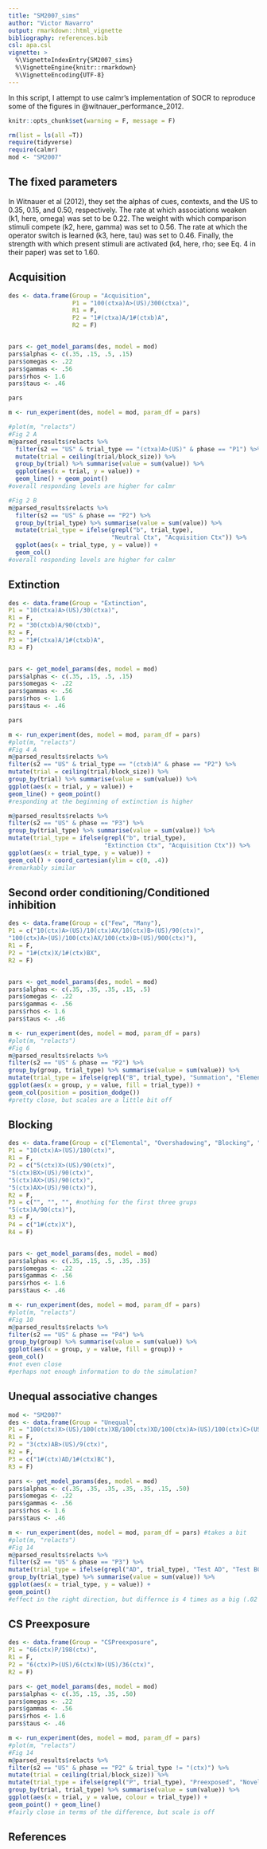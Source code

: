 ```yaml
---
title: "SM2007_sims"
author: "Victor Navarro"
output: rmarkdown::html_vignette
bibliography: references.bib
csl: apa.csl
vignette: >
  %\VignetteIndexEntry{SM2007_sims}
  %\VignetteEngine{knitr::rmarkdown}
  %\VignetteEncoding{UTF-8}
---
```


In this script, I attempt to use calmr's implementation of SOCR to reproduce some of the figures in @witnauer_performance_2012.

```r
knitr::opts_chunk$set(warning = F, message = F)
```


```r
rm(list = ls(all =T))
require(tidyverse)
require(calmr)
mod <- "SM2007"

```

## The fixed parameters

In Witnauer et al (2012), they set the alphas of cues, contexts, and the US to 0.35, 0.15, and 0.50, respectively. The rate at which associations weaken (k1, here, omega) was set to be 0.22. The weight with which comparison stimuli compete (k2, here, gamma) was set to 0.56. The rate at which the operator switch is learned (k3, here, tau) was set to 0.46. Finally, the strength with which present stimuli are activated (k4, here, rho; see Eq. 4 in their paper) was set to 1.60.

## Acquisition ##
```r
des <- data.frame(Group = "Acquisition",
                  P1 = "100(ctxa)A>(US)/300(ctxa)",
                  R1 = F,
                  P2 = "1#(ctxa)A/1#(ctxb)A",
                  R2 = F)


pars <- get_model_params(des, model = mod)
pars$alphas <- c(.35, .15, .5, .15)
pars$omegas <- .22
pars$gammas <- .56
pars$rhos <- 1.6
pars$taus <- .46

pars

m <- run_experiment(des, model = mod, param_df = pars)

#plot(m, "relacts")
#Fig 2 A
m@parsed_results$relacts %>%
  filter(s2 == "US" & trial_type == "(ctxa)A>(US)" & phase == "P1") %>%
  mutate(trial = ceiling(trial/block_size)) %>%
  group_by(trial) %>% summarise(value = sum(value)) %>%
  ggplot(aes(x = trial, y = value)) +
  geom_line() + geom_point()
#overall responding levels are higher for calmr

#Fig 2 B
m@parsed_results$relacts %>%
  filter(s2 == "US" & phase == "P2") %>%
  group_by(trial_type) %>% summarise(value = sum(value)) %>%
  mutate(trial_type = ifelse(grepl("b", trial_type), 
                             "Neutral Ctx", "Acquisition Ctx")) %>%
  ggplot(aes(x = trial_type, y = value)) +
  geom_col()
#overall responding levels are higher for calmr

```

## Extinction ##
```r

des <- data.frame(Group = "Extinction",
P1 = "10(ctxa)A>(US)/30(ctxa)",
R1 = F,
P2 = "30(ctxb)A/90(ctxb)",
R2 = F,
P3 = "1#(ctxa)A/1#(ctxb)A",
R3 = F)


pars <- get_model_params(des, model = mod)
pars$alphas <- c(.35, .15, .5, .15)
pars$omegas <- .22
pars$gammas <- .56
pars$rhos <- 1.6
pars$taus <- .46

pars

m <- run_experiment(des, model = mod, param_df = pars)
#plot(m, "relacts")
#Fig 4 A
m@parsed_results$relacts %>%
filter(s2 == "US" & trial_type == "(ctxb)A" & phase == "P2") %>%
mutate(trial = ceiling(trial/block_size)) %>%
group_by(trial) %>% summarise(value = sum(value)) %>%
ggplot(aes(x = trial, y = value)) +
geom_line() + geom_point()
#responding at the beginning of extinction is higher

m@parsed_results$relacts %>%
filter(s2 == "US" & phase == "P3") %>%
group_by(trial_type) %>% summarise(value = sum(value)) %>%
mutate(trial_type = ifelse(grepl("b", trial_type), 
                           "Extinction Ctx", "Acquisition Ctx")) %>%
ggplot(aes(x = trial_type, y = value)) +
geom_col() + coord_cartesian(ylim = c(0, .4))
#remarkably similar

```


## Second order conditioning/Conditioned inhibition ##
```r

des <- data.frame(Group = c("Few", "Many"),
P1 = c("10(ctx)A>(US)/10(ctx)AX/10(ctx)B>(US)/90(ctx)",
"100(ctx)A>(US)/100(ctx)AX/100(ctx)B>(US)/900(ctx)"),
R1 = F,
P2 = "1#(ctx)X/1#(ctx)BX",
R2 = F)


pars <- get_model_params(des, model = mod)
pars$alphas <- c(.35, .35, .35, .15, .5)
pars$omegas <- .22
pars$gammas <- .56
pars$rhos <- 1.6
pars$taus <- .46

m <- run_experiment(des, model = mod, param_df = pars)
#plot(m, "relacts")
#Fig 6
m@parsed_results$relacts %>%
filter(s2 == "US" & phase == "P2") %>%
group_by(group, trial_type) %>% summarise(value = sum(value)) %>%
mutate(trial_type = ifelse(grepl("B", trial_type), "Summation", "Elemental")) %>%
ggplot(aes(x = group, y = value, fill = trial_type)) +
geom_col(position = position_dodge())
#pretty close, but scales are a little bit off

```



## Blocking ##
```r
des <- data.frame(Group = c("Elemental", "Overshadowing", "Blocking", "Recovery From Blocking"),
P1 = "10(ctx)A>(US)/180(ctx)",
R1 = F,
P2 = c("5(ctx)X>(US)/90(ctx)",
"5(ctx)BX>(US)/90(ctx)",
"5(ctx)AX>(US)/90(ctx)",
"5(ctx)AX>(US)/90(ctx)"),
R2 = F,
P3 = c("", "", "", #nothing for the first three grups
"5(ctx)A/90(ctx)"),
R3 = F,
P4 = c("1#(ctx)X"),
R4 = F)


pars <- get_model_params(des, model = mod)
pars$alphas <- c(.35, .15, .5, .35, .35)
pars$omegas <- .22
pars$gammas <- .56
pars$rhos <- 1.6
pars$taus <- .46

m <- run_experiment(des, model = mod, param_df = pars)
#plot(m, "relacts")
#Fig 10
m@parsed_results$relacts %>%
filter(s2 == "US" & phase == "P4") %>%
group_by(group) %>% summarise(value = sum(value)) %>%
ggplot(aes(x = group, y = value, fill = group)) +
geom_col()
#not even close
#perhaps not enough information to do the simulation?
```


## Unequal associative changes ##
```r
mod <- "SM2007"
des <- data.frame(Group = "Unequal",
P1 = "100(ctx)X>(US)/100(ctx)XB/100(ctx)XD/100(ctx)A>(US)/100(ctx)C>(US)/1500(ctx)",
R1 = F,
P2 = "3(ctx)AB>(US)/9(ctx)",
R2 = F,
P3 = c("1#(ctx)AD/1#(ctx)BC"),
R3 = F)

pars <- get_model_params(des, model = mod)
pars$alphas <- c(.35, .35, .35, .35, .35, .15, .50)
pars$omegas <- .22
pars$gammas <- .56
pars$rhos <- 1.6
pars$taus <- .46

m <- run_experiment(des, model = mod, param_df = pars) #takes a bit
#plot(m, "relacts")
#Fig 14
m@parsed_results$relacts %>%
filter(s2 == "US" & phase == "P3") %>%
mutate(trial_type = ifelse(grepl("AD", trial_type), "Test AD", "Test BC")) %>%
group_by(trial_type) %>% summarise(value = sum(value)) %>%
ggplot(aes(x = trial_type, y = value)) +
geom_point()
#effect in the right direction, but differnce is 4 times as a big (.02 in the paper, .08 here)

```

## CS Preexposure ##
```r
des <- data.frame(Group = "CSPreexposure",
P1 = "66(ctx)P/198(ctx)",
R1 = F,
P2 = "6(ctx)P>(US)/6(ctx)N>(US)/36(ctx)",
R2 = F)

pars <- get_model_params(des, model = mod)
pars$alphas <- c(.35, .15, .35, .50)
pars$omegas <- .22
pars$gammas <- .56
pars$rhos <- 1.6
pars$taus <- .46

m <- run_experiment(des, model = mod, param_df = pars)
#plot(m, "relacts")
#Fig 14
m@parsed_results$relacts %>%
filter(s2 == "US" & phase == "P2" & trial_type != "(ctx)") %>%
mutate(trial = ceiling(trial/block_size)) %>%
mutate(trial_type = ifelse(grepl("P", trial_type), "Preexposed", "Novel")) %>%
group_by(trial, trial_type) %>% summarise(value = sum(value)) %>%
ggplot(aes(x = trial, y = value, colour = trial_type)) +
geom_point() + geom_line()
#fairly close in terms of the difference, but scale is off

```

## References
